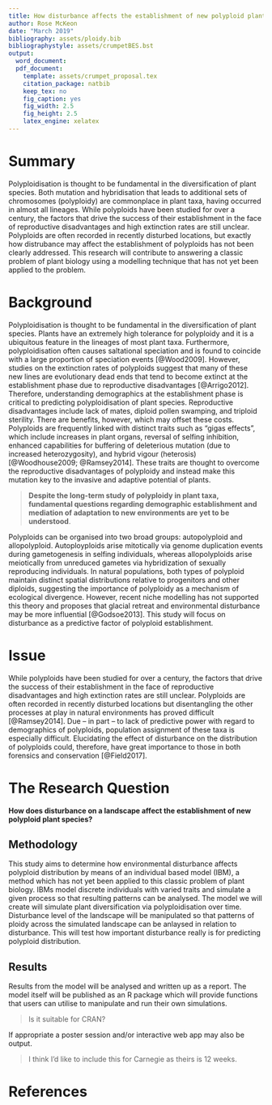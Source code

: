 ```yaml
---
title: How disturbance affects the establishment of new polyploid plant species
author: Rose McKeon
date: "March 2019"
bibliography: assets/ploidy.bib
bibliographystyle: assets/crumpetBES.bst
output: 
  word_document:
  pdf_document:
    template: assets/crumpet_proposal.tex
    citation_package: natbib
    keep_tex: no
    fig_caption: yes
    fig_width: 2.5
    fig_height: 2.5
    latex_engine: xelatex
---
```



# Summary

Polyploidisation is thought to be fundamental in the diversification of plant species. Both mutation and hybridisation that leads to additional sets of chromosomes (polyploidy) are commonplace in plant taxa, having occurred in almost all lineages. While polyploids have been studied for over a century, the factors that drive the success of their establishment in the face of reproductive disadvantages and high extinction rates are still unclear. Polyploids are often recorded in recently disturbed locations, but exactly how distrubance may affect the establishment of polyploids has not been clearly addressed. This research will contribute to answering a classic problem of plant biology using a modelling technique that has not yet been applied to the problem.

# Background

Polyploidisation is thought to be fundamental in the diversification of plant species<!--- BD: Would @Ramsey2014 work here? --->. Plants have an extremely high tolerance for polyploidy and it is a ubiquitous feature in the lineages of most plant taxa<!--- BD: Might be useful to have a reference here too -- even if it's @Ramsey2014 again --->. Furthermore, polyploidisation often causes saltational speciation and is found to coincide with a large proportion of speciation events [@Wood2009]. However, studies on the extinction rates of polyploids suggest that many of these new lines are evolutionary dead ends that tend to become extinct at the establishment phase due to reproductive disadvantages [@Arrigo2012]. Therefore, understanding demographics at the establishment phase is critical to predicting polyploidisation of plant species. <!--- BD: Might want to swap the preceding and subsequent seentences? ---> Reproductive disadvantages include lack of mates, diploid pollen swamping, and triploid sterility. There are benefits, however, which may offset these costs. Polyploids are frequently linked with distinct traits such as "gigas effects", which include increases in plant organs, reversal of selfing inhibition, enhanced capabilities for buffering of deleterious mutation (due to increased heterozygosity), and hybrid vigour (heterosis) [@Woodhouse2009; @Ramsey2014]. These traits are thought to overcome the reproductive disadvantages of polyploidy and instead make this mutation key to the invasive and adaptive potential of plants<!--- BD: Maybe an end clause here that links back to plant diversification? E.g., ", ultimately shaping broader patterns of plant diversification"? --->.

>**Despite the long-term study of polyploidy in plant taxa, fundamental questions regarding demographic establishment and mediation of adaptation to new environments are yet to be understood**. 

Polyploids can be organised into two broad groups: autopolyploid and allopolyploid. Autoployploids arise mitotically via genome duplication events during gametogenesis in selfing individuals, whereas allopolyploids arise meiotically from unreduced gametes via hybridization of sexually reproducing individuals. In natural populations, both types of polyploid maintain distinct spatial distributions relative to progenitors and other diploids, suggesting the importance of polyploidy as a mechanism of ecological divergence. However, recent niche modelling has not supported this theory and proposes that glacial retreat and environmental disturbance may be more influential [@Godsoe2013]. This study will focus on disturbance as a predictive factor of polyploid establishment. <!--- BD: More broadly (relative to Mario's comments), could this be shortened a bit to give more space for the methodology. It seems like all you really need is a key sentence that suggests that disturbance is influential in predicting polyploid establishment [@Godsoe2013]. I'm not sure if going into the types of polyploidy is really central to your key question (do correct me if this is wrong!). ---->

# Issue

While polyploids have been studied for over a century, the factors that drive the success of their establishment in the face of reproductive disadvantages and high extinction rates are still unclear. Polyploids are often recorded in recently disturbed locations but disentangling the other processes at play in natural environments has proved difficult [@Ramsey2014]. Due -- in part -- to lack of predictive power with regard to demographics of polyploids, population assignment of these taxa is especially difficult. Elucidating the effect of disturbance on the distribution of polyploids could, therefore, have great importance to those in both forensics and conservation [@Field2017].  <!--- BD: I think a sentence now justifying your IBM approach would be really useful here (room for it if you cut down the space in the previous paragraph. You've nicely explained why the relationship between polyploidy and disturbance has been very difficult to understand. Now hit the reviewer with your novel approach -- using an IBM so that this relationship can be understood by clearly linking the patterns to the processes that you model. --->


# The Research Question

**How does disturbance on a landscape affect the establishment of new polyploid plant species?**

## Methodology

This study aims to determine how environmental disturbance affects polyploid distribution by means of an individual based model (IBM), a method which has not yet been applied to this classic problem of plant biology<!--- BD: The novelty of the approach, I think, should come early -- ideally with just a bit more emphasis on why your approach will be usesful (see previous comment). I think you're nearly there! --->. IBMs model discrete individuals with varied traits and simulate a given process so that resulting patterns can be analysed<!--- BD: I'd rephrase to make more in line with the particular question; e.g., "and simulate biological systems so that biological patterns (e.g., species distributions) can be predicted from underlying biological processes (e.g., polyploidisation)." -- or something like that? I realise this seems repetitive, but you often have to really make the connection obvious for readers who are unfamiliar with the topic.  --->. The model we will create will simulate plant diversification via polyploidisation over time. Disturbance level of the landscape will be manipulated so that patterns of ploidy across the simulated landscape can be anlaysed in relation to disturbance. This will test how important disturbance really is for predicting polyploid distribution. <!--- BD: I agree that more emphasis on the methdos is probably needed here, even if it's just a quick story of what will happen in the model. E.g., plants will be initialised on a spatially explicit landscape, then over generations, polyploidy will arise with some probability. Fitness costs and benefits of polyploidy will be parameterised, then plant diversification will be quantified through simulation across varying levels of disturbance (e.g., mass plant death?) on the landscape. For philosophical reasons, I actually don't like wording theoretical models as if they are hypotheses being tested empirically, but I'm in the minority on this, so I tend to do it anyway when writing grants (less often manuscripts). ---> 


## Results

Results from the model will be analysed and written up as a report. The model itself will be published as an R package which will provide functions that users can utilise to manipulate and run their own simulations. 

>Is it suitable for CRAN? <!--- Absolutely, assuming it's well-written and can pass all CRAN checks (we can worry about this later). There are no content requirements for CRAN, to my knowledge; the package just needs to work --->

If appropriate a poster session and/or interactive web app may also be output.

>I think I'd like to include this for Carnegie as theirs is 12 weeks. <!--- I would definitely say that you're going to present a talk or poster -- they'll want output, with their logo on it as funders. --->


# References


